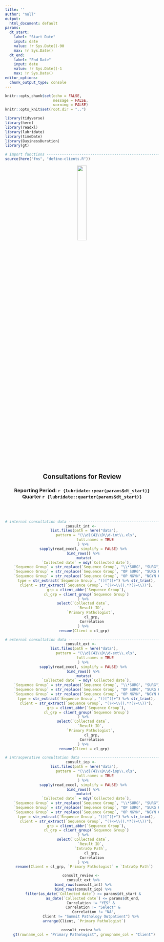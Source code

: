 ```yaml
---
title: ''
author: "null"
output:
  html_document: default
params:
  dt_start:
    label: "Start Date"
    input: date
    value: !r Sys.Date()-90
    max: !r Sys.Date()
  dt_end: 
    label: "End Date"
    input: date
    value: !r Sys.Date()-1
    max: !r Sys.Date()
editor_options:
  chunk_output_type: console
---
```


```r
knitr::opts_chunk$set(echo = FALSE,
                      message = FALSE,
                      warning = FALSE)
knitr::opts_knit$set(root.dir = "..")
```

```r
library(tidyverse)
library(here)
library(readxl)
library(lubridate)
library(timeDate)
library(BusinessDuration)
library(gt)

# Import functions --------------------------------------------------------
source(here("fns", "define-clients.R"))
```

<div align="center"> 

![](sp-logo.png){width=25%}

## Consultations for Review

### Reporting Period: `r {lubridate::year(params$dt_start)}` Quarter `r {lubridate::quarter(params$dt_start)}` 

<br><br>

```r
# internal consultation data ----------------------------------------------
consult_int <- 
  list.files(path = here("data"),
             pattern = "(\\d){4}\\D\\d-int\\.xls",
             full.names = TRUE 
  ) %>% 
  sapply(read_excel, simplify = FALSE) %>% 
  bind_rows() %>% 
  mutate(
    `Collected date` = mdy(`Collected date`),
    `Sequence Group` = str_replace(`Sequence Group`, "\\*SURG", "SURG"),
    `Sequence Group` = str_replace(`Sequence Group`, "OP SURG", "SURG OP"),
    `Sequence Group` = str_replace(`Sequence Group`, "OP NGYN", "NGYN OP"),
    type = str_extract(`Sequence Group`, "()[^(]+") %>% str_trim(),
    client = str_extract(`Sequence Group`, "(?<=\\().*?(?=\\))"),
    grp = client_abbr(`Sequence Group`),
    cl_grp = client_group(`Sequence Group`)
  ) %>% 
  select(`Collected date`, 
         `Result ID`, 
         `Primary Pathologist`, 
         cl_grp,
         Correlation
  ) %>% 
  rename(Client = cl_grp)

# external consultation data ----------------------------------------------
consult_ext <- 
  list.files(path = here("data"),
             pattern = "(\\d){4}\\D\\d-ext\\.xls",
             full.names = TRUE 
  ) %>% 
  sapply(read_excel, simplify = FALSE) %>% 
  bind_rows() %>% 
  mutate(
    `Collected date` = mdy(`Collected date`),
    `Sequence Group` = str_replace(`Sequence Group`, "\\*SURG", "SURG"),
    `Sequence Group` = str_replace(`Sequence Group`, "OP SURG", "SURG OP"),
    `Sequence Group` = str_replace(`Sequence Group`, "OP NGYN", "NGYN OP"),
    type = str_extract(`Sequence Group`, "()[^(]+") %>% str_trim(),
    client = str_extract(`Sequence Group`, "(?<=\\().*?(?=\\))"),
    grp = client_abbr(`Sequence Group`),
    cl_grp = client_group(`Sequence Group`)
  ) %>% 
  select(`Collected date`, 
         `Result ID`, 
         `Primary Pathologist`, 
         cl_grp,
         Correlation
  ) %>% 
  rename(Client = cl_grp)

# intraoperative consultation data ----------------------------------------
consult_iop <- 
  list.files(path = here("data"),
             pattern = "(\\d){4}\\D\\d-iop\\.xls",
             full.names = TRUE 
  ) %>% 
  sapply(read_excel, simplify = FALSE) %>% 
  bind_rows() %>% 
  mutate(
    `Collected date` = mdy(`Collected date`),
    `Sequence Group` = str_replace(`Sequence Group`, "\\*SURG", "SURG"),
    `Sequence Group` = str_replace(`Sequence Group`, "OP SURG", "SURG OP"),
    `Sequence Group` = str_replace(`Sequence Group`, "OP NGYN", "NGYN OP"),
    type = str_extract(`Sequence Group`, "()[^(]+") %>% str_trim(),
    client = str_extract(`Sequence Group`, "(?<=\\().*?(?=\\))"),
    grp = client_abbr(`Sequence Group`),
    cl_grp = client_group(`Sequence Group`)
  ) %>% 
  select(`Collected date`, 
         `Result ID`, 
         `IntraOp Path`, 
         cl_grp,
         Correlation
  ) %>% 
  rename(Client = cl_grp, `Primary Pathologist` = `IntraOp Path`)

```

```r
consult_review <- 
  consult_ext %>% 
  bind_rows(consult_int) %>% 
  bind_rows(consult_iop) %>% 
  filter(as_date(`Collected date`) >= params$dt_start & 
           as_date(`Collected date`) <= params$dt_end, 
         Correlation != "YES" & 
           Correlation != "Select" & 
           Correlation != "NA",
         Client != "Summit Pathology Outpatient") %>% 
  arrange(Client, `Primary Pathologist`)
```

```r
consult_review %>% 
  gt(rowname_col = "Primary Pathologist", groupname_col = "Client")
```


